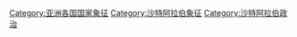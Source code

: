 [[Category:亚洲各国国家象征|Category:亚洲各国国家象征]]
[[Category:沙特阿拉伯象征|Category:沙特阿拉伯象征]]
[[Category:沙特阿拉伯政治|Category:沙特阿拉伯政治]]